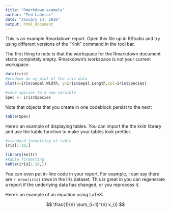 ```yaml
---
title: "Rmarkdown example"
author: "Ted Laderas"
date: "January 14, 2016"
output: html_document
---
```


This is an example Rmarkdown report. Open this file up in RStudio and try using different versions of the "Knit" command in the tool bar. 

The first thing to note is that the workspace for the Rmarkdown document starts completely empty. Rmarkdown's workspace is not your current workspace.

```r
data(iris)
#produce an xy plot of the iris data
plot(x=iris$Sepal.Width, y=iris$Sepal.Length,col=iris$Species)

#save species to a new varaible
Spec <- iris$Species
```

Note that objects that you create in one codeblock persist to the next:

```r
table(Spec)
```

Here's an example of displaying tables. You can import the the knitr library and use the kable function to make your tables look prettier.

```r
#standard formatting of table
iris[1:10,]
```

```r
library(knitr)
#kable formatting
kable(iris[1:10,])
```

You can even put in-line code in your report. For example, I can say there are `r nrow(iris)` rows in the Iris dataset. This is great in you can regenerate a report if the underlying data has changed, or you reprocess it.

Here's an example of an equation using LaTeX:

$$ \frac{1}{n} \sum_{i=1}^{n} x_{i} $$